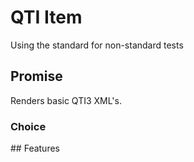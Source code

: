 
<Meta title="qti-test/QTIAssessmentTest" />

# QTI Item

Using the standard for non-standard tests

## Promise

Renders basic QTI3 XML's.


### Choice

<Canvas of={QtiAssessmentTest.Default} />
<Controls of={QtiAssessmentTest.Default} />

<Source of={QtiAssessmentTest.Default} />
## Features
